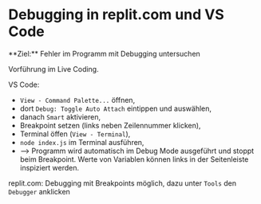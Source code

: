 
# Debugging in replit.com und VS Code

<Callout>  
  **Ziel:** Fehler im Programm mit Debugging untersuchen
</Callout>

Vorführung im Live Coding. 

VS Code: 

- `View - Command Palette...` öffnen, 
- dort `Debug: Toggle Auto Attach` eintippen und auswählen, 
- danach `Smart` aktivieren,
- Breakpoint setzen (links neben Zeilennummer klicken),
- Terminal öffen (`View - Terminal`),
- `node index.js` im Terminal ausführen,
- &xrarr; Programm wird automatisch im Debug Mode ausgeführt und stoppt beim Breakpoint. Werte von Variablen können links in der Seitenleiste inspiziert werden.

replit.com: Debugging mit Breakpoints möglich, dazu unter `Tools` den `Debugger` anklicken